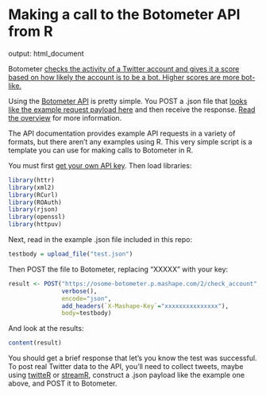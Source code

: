 # Making a call to the Botometer API from R
output: html_document

Botometer [checks the activity of a Twitter account and gives it a score based on how likely the account is to be a bot. Higher scores are more bot-like.](https://botometer.iuni.iu.edu/#!/)

Using the [Botometer API](https://market.mashape.com/OSoMe/botometer) is pretty simple. You POST a .json file that [looks like the example request payload here](https://market.mashape.com/OSoMe/botometer) and then receive the response. [Read the overview](https://market.mashape.com/OSoMe/botometer/overview) for more information.

The API documentation provides example API requests in a variety of formats, but there aren't any examples using R. This very simple script is a template you can use for making calls to Botometer in R.

You must first [get your own API key](https://market.mashape.com/OSoMe/botometer). Then load libraries:

```r
library(httr)
library(xml2)
library(RCurl)
library(ROAuth)
library(rjson)
library(openssl)
library(httpuv)
```

Next, read in the example .json file included in this repo:

```r
testbody = upload_file("test.json")
```

Then POST the file to Botometer, replacing "XXXXX" with your key:

```r
result <- POST("https://osome-botometer.p.mashape.com/2/check_account",
               verbose(),
               encode="json",
               add_headers(`X-Mashape-Key`="xxxxxxxxxxxxxxx"),
               body=testbody)
```


And look at the results:

```r
content(result)
```


You should get a brief response that let's you know the test was successful. To post real Twitter data to the API, you'll need to collect tweets, maybe using [twitteR](https://www.rdocumentation.org/packages/twitteR/versions/1.1.9) or [streamR](https://cran.r-project.org/web/packages/streamR/index.html), construct a .json payload like the example one above, and POST it to Botometer.









